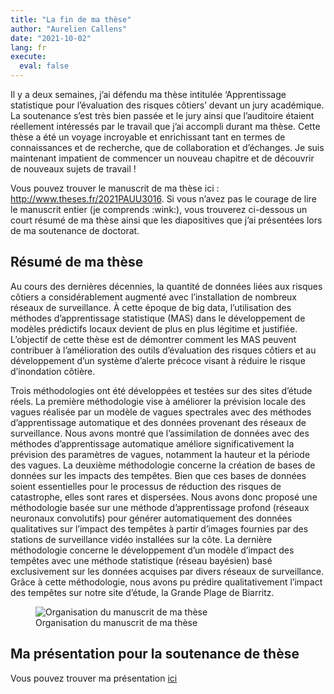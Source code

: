 ```yaml
---
title: "La fin de ma thèse"
author: "Aurelien Callens"
date: "2021-10-02"
lang: fr
execute:
  eval: false
---
```


Il y a deux semaines, j'ai défendu ma thèse intitulée 'Apprentissage statistique pour l'évaluation des risques côtiers' devant un jury académique. La soutenance s'est très bien passée et le jury ainsi que l'auditoire étaient réellement intéressés par le travail que j'ai accompli durant ma thèse. Cette thèse a été un voyage incroyable et enrichissant tant en termes de connaissances et de recherche, que de collaboration et d'échanges. Je suis maintenant impatient de commencer un nouveau chapitre et de découvrir de nouveaux sujets de travail !

Vous pouvez trouver le manuscrit de ma thèse ici :
<a href="http://www.theses.fr/2021PAUU3016" target="_blank"> http://www.theses.fr/2021PAUU3016</a>. Si vous n'avez pas le courage de lire le manuscrit entier (je comprends :wink:), vous trouverez ci-dessous un court résumé de ma thèse ainsi que les diapositives que j'ai présentées lors de ma soutenance de doctorat.

## Résumé de ma thèse

Au cours des dernières décennies, la quantité de données liées aux risques côtiers a considérablement augmenté avec l'installation de nombreux réseaux de surveillance. À cette époque de big data, l'utilisation des méthodes d'apprentissage statistique (MAS) dans le développement de modèles prédictifs locaux devient de plus en plus légitime et justifiée. L'objectif de cette thèse est de démontrer comment les MAS peuvent contribuer à l'amélioration des outils d'évaluation des risques côtiers et au développement d'un système d'alerte précoce visant à réduire le risque d'inondation côtière.

Trois méthodologies ont été développées et testées sur des sites d'étude réels. La première méthodologie vise à améliorer la prévision locale des vagues réalisée par un modèle de vagues spectrales avec des méthodes d'apprentissage automatique et des données provenant des réseaux de surveillance. Nous avons montré que l'assimilation de données avec des méthodes d'apprentissage automatique améliore significativement la prévision des paramètres de vagues, notamment la hauteur et la période des vagues. La deuxième méthodologie concerne la création de bases de données sur les impacts des tempêtes. Bien que ces bases de données soient essentielles pour le processus de réduction des risques de catastrophe, elles sont rares et dispersées. Nous avons donc proposé une méthodologie basée sur une méthode d'apprentissage profond (réseaux neuronaux convolutifs) pour générer automatiquement des données qualitatives sur l'impact des tempêtes à partir d'images fournies par des stations de surveillance vidéo installées sur la côte. La dernière méthodologie concerne le développement d'un modèle d'impact des tempêtes avec une méthode statistique (réseau bayésien) basé exclusivement sur les données acquises par divers réseaux de surveillance. Grâce à cette méthodologie, nous avons pu prédire qualitativement l'impact des tempêtes sur notre site d'étude, la Grande Plage de Biarritz.

![Organisation du manuscrit de ma thèse](./images/thesis_organization.png)

## Ma présentation pour la soutenance de thèse

Vous pouvez trouver ma présentation [ici](../../doc/Presentation_thesis_Callens_Aurelien.pdf)
